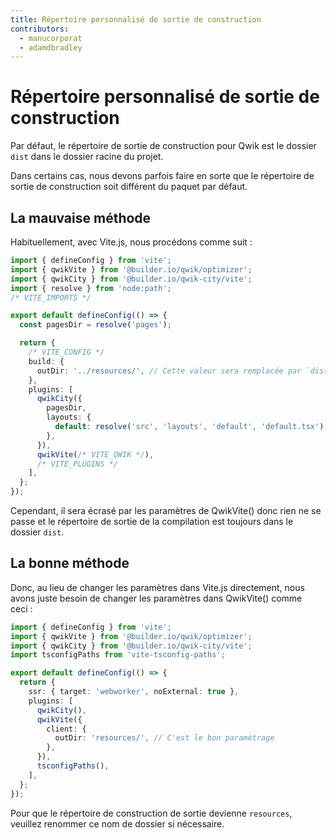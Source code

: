 ```yaml
---
title: Répertoire personnalisé de sortie de construction
contributors:
  - manucorporat
  - adamdbradley
---
```


# Répertoire personnalisé de sortie de construction

Par défaut, le répertoire de sortie de construction pour Qwik est le dossier `dist` dans le dossier racine du projet.

Dans certains cas, nous devons parfois faire en sorte que le répertoire de sortie de construction soit différent du paquet par défaut.

## La mauvaise méthode

Habituellement, avec Vite.js, nous procédons comme suit :

```ts title="vite.config.ts"
import { defineConfig } from 'vite';
import { qwikVite } from '@builder.io/qwik/optimizer';
import { qwikCity } from '@builder.io/qwik-city/vite';
import { resolve } from 'node:path';
/* VITE_IMPORTS */

export default defineConfig(() => {
  const pagesDir = resolve('pages');

  return {
    /* VITE_CONFIG */
    build: {
      outDir: '../resources/', // Cette valeur sera remplacée par `dist` par le paramétrage de qwikVite()
    },
    plugins: [
      qwikCity({
        pagesDir,
        layouts: {
          default: resolve('src', 'layouts', 'default', 'default.tsx'),
        },
      }),
      qwikVite(/* VITE_QWIK */),
      /* VITE_PLUGINS */
    ],
  };
});
```

Cependant, il sera écrasé par les paramètres de QwikVite() donc rien ne se passe et le répertoire de sortie de la compilation est toujours dans le dossier `dist`.

## La bonne méthode

Donc, au lieu de changer les paramètres dans Vite.js directement, nous avons juste besoin de changer les paramètres dans QwikVite() comme ceci :

```ts title="vite.config.ts"
import { defineConfig } from 'vite';
import { qwikVite } from '@builder.io/qwik/optimizer';
import { qwikCity } from '@builder.io/qwik-city/vite';
import tsconfigPaths from 'vite-tsconfig-paths';

export default defineConfig(() => {
  return {
    ssr: { target: 'webworker', noExternal: true },
    plugins: [
      qwikCity(),
      qwikVite({
        client: {
          outDir: 'resources/', // C'est le bon paramétrage
        },
      }),
      tsconfigPaths(),
    ],
  };
});
```

Pour que le répertoire de construction de sortie devienne `resources`, veuillez renommer ce nom de dossier si nécessaire.
